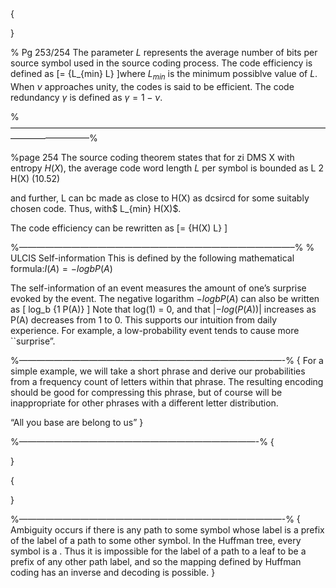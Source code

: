 
{
\noindent \textbf{Entropy: some remarks}
\begin{itemize}
\item recall: Entropy is the uncertainty of a single random variable. \item We can define \textbf{\emph{conditional entropy }}$H(X|Y)$, which is the entropy of a random variable
conditional on the knowledge of another random variable. \item The reduction in uncertainty due to another random variable is called the \textbf{\emph{mutual information}}.
\end{itemize}
}


\noindent \textbf{Code efficiency and Code redundancy}
% Pg 253/254
The parameter $L$ represents the average number of bits per source symbol used in the source coding process.
The code efficiency is defined as \[\nu = {L_{min} \over L} \]where $L_{min}$ is the minimum possiblve value of $L$. When $\nu$ approaches unity, the codes is said to be efficient.
The code redundancy $\gamma$ is defined as $\gamma = 1- \nu$.



%---------------------------------------------------------------------------------------------------------------------------------------%

%page 254
\noindent \textbf{Source Coding Theorem}
The source coding theorem states that for zi DMS X with entropy $H(X)$, the average code word length $L$ per symbol is bounded as
L 2 H(X) (10.52)

and further, L can bc made as close to H(X) as dcsircd for some suitably chosen code.
Thus, with$ L_{min} \geq H(X)$.

The code efficiency can be rewritten as
\[\nu = {H(X) \over L} \]


%-----------------------------------------------------------------------------------------------%
 % ULCIS
\noindent \textbf{Self Information}Self-information
This is defined by the following mathematical formula:$I(A) = −logb P(A)$

The self-information of an event measures the amount of one's surprise
evoked by the event. The negative logarithm $−logb P(A)$ can also be written as \[
log_b  {1 \over P(A)} \]
Note that log(1) = 0, and that $| − log(P(A))|$ increases as P(A) decreases
from 1 to 0. This supports our intuition from daily experience. For example,
a low-probability event tends to cause more ``surprise".



%-------------------------------------------------------------------------------------------%
{
\noindent \textbf{Example}
For a simple example, we will take a short phrase and derive our probabilities from a frequency count of letters within that phrase. The resulting encoding should be good for compressing this phrase, but of course will be inappropriate for other phrases with a different letter distribution.

"All you base are belong to us"
}


%----------------------------------------------------------------------------------%
{
\noindent \textbf{Entropy}
\begin{itemize}
\item Entropy is the uncertainty of a single random variable. \item We can define \textbf{\emph{conditional entropy }}$H(X|Y)$, which is the entropy of a random variable
conditional on the knowledge of another random variable. \item The reduction in uncertainty due to another random variable is called the \textbf{\emph{mutual information}}.
\end{itemize}
}


{
\noindent \textbf{What is Information?}
\begin{itemize} \item Once we agree to define the information of an event ain terms of P(a), the properties (2) and (3) will be satisfied if the information in ais defined as
\[ I(a) = -log P(a)\]

\item Remark : The base of the logarithm depends on the unit of information to be used.
\end{itemize}
}



%-------------------------------------------------------------------------------------------%
{
Ambiguity occurs if there is any path to some symbol whose label is a prefix of the label of a path to some other symbol. In the Huffman tree, every symbol is a \textbf{\emph{leaf}}. Thus it is impossible for the label of a path to a leaf to be a prefix of any other path label, and so the mapping defined by Huffman coding has an inverse and decoding is possible.
}



